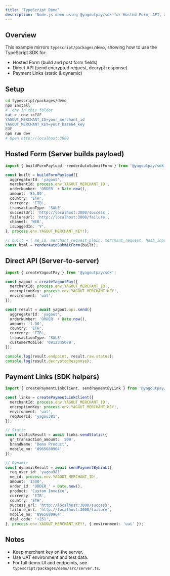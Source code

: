 ```yaml
---
title: 'TypeScript Demo'
description: 'Node.js demo using @yagoutpay/sdk for Hosted Form, API, and Payment Links'
---
```


## Overview

This example mirrors `typescript/packages/demo`, showing how to use the TypeScript SDK for:
- Hosted Form (build and post form fields)
- Direct API (send encrypted request, decrypt response)
- Payment Links (static & dynamic)

## Setup

```bash
cd typescript/packages/demo
npm install
# .env in this folder
cat > .env <<EOF
YAGOUT_MERCHANT_ID=your_merchant_id
YAGOUT_MERCHANT_KEY=your_base64_key
EOF
npm run dev
# Open http://localhost:3000
```

## Hosted Form (Server builds payload)

```ts
import { buildFormPayload, renderAutoSubmitForm } from '@yagoutpay/sdk';

const built = buildFormPayload({
  aggregatorId: 'yagout',
  merchantId: process.env.YAGOUT_MERCHANT_ID!,
  orderNumber: 'ORDER' + Date.now(),
  amount: '85.00',
  country: 'ETH',
  currency: 'ETB',
  transactionType: 'SALE',
  successUrl: 'http://localhost:3000/success',
  failureUrl: 'http://localhost:3000/failure',
  channel: 'WEB',
  isLoggedIn: 'Y',
}, process.env.YAGOUT_MERCHANT_KEY!);

// built = { me_id, merchant_request_plain, merchant_request, hash_input, hash_hex, hash, actionUrl }
const html = renderAutoSubmitForm(built);
```

## Direct API (Server-to-server)

```ts
import { createYagoutPay } from '@yagoutpay/sdk';

const yagout = createYagoutPay({
  merchantId: process.env.YAGOUT_MERCHANT_ID!,
  encryptionKey: process.env.YAGOUT_MERCHANT_KEY!,
  environment: 'uat',
});

const result = await yagout.api.send({
  aggregatorId: 'yagout',
  orderNumber: 'ORDER' + Date.now(),
  amount: '1.00',
  country: 'ETH',
  currency: 'ETB',
  transactionType: 'SALE',
  customerMobile: '0912345678',
});

console.log(result.endpoint, result.raw.status);
console.log(result.decryptedResponse);
```

## Payment Links (SDK helpers)

```ts
import { createPaymentLinkClient, sendPaymentByLink } from '@yagoutpay/sdk';

const links = createPaymentLinkClient({
  merchantId: process.env.YAGOUT_MERCHANT_ID!,
  encryptionKey: process.env.YAGOUT_MERCHANT_KEY!,
  environment: 'uat',
  reqUserId: 'yagou381',
});

// Static
const staticResult = await links.sendStatic({
  qr_transaction_amount: '500',
  brandName: 'Demo Product',
  mobile_no: '0965680964',
});

// Dynamic
const dynamicResult = await sendPaymentByLink({
  req_user_id: 'yagou381',
  me_id: process.env.YAGOUT_MERCHANT_ID!,
  amount: '1500',
  order_id: 'ORDER_' + Date.now(),
  product: 'Custom Invoice',
  currency: 'ETB',
  country: 'ETH',
  success_url: 'http://localhost:3000/success',
  failure_url: 'http://localhost:3000/failure',
  mobile_no: '0965680964',
  dial_code: '+251',
}, process.env.YAGOUT_MERCHANT_KEY!, { environment: 'uat' });
```

## Notes

- Keep merchant key on the server.
- Use UAT environment and test data.
- For full demo UI and endpoints, see `typescript/packages/demo/src/server.ts`.
